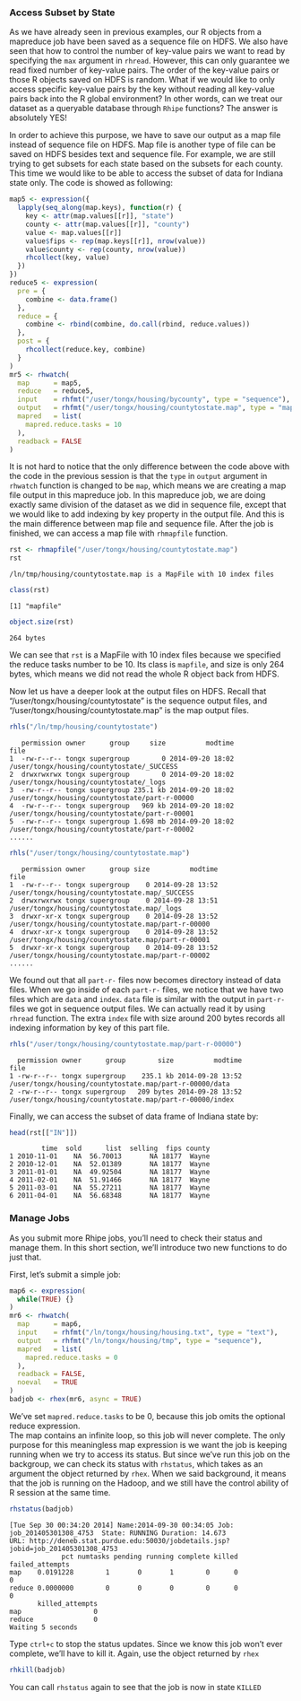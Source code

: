 ### Access Subset by State ###

As we have already
seen in previous examples, our R objects from a mapreduce job have been saved as a sequence file on HDFS.
We also have seen that how to control the number of key-value pairs we want to read by specifying the `max`
argument in `rhread`. However, this can only guarantee we read fixed number of key-value pairs. The order
of the key-value pairs or those R objects saved on HDFS is random. What if we would like to only access 
specific key-value pairs by the key without reading all key-value pairs back into the R global environment?
In other words, can we treat our dataset as a queryable database through `Rhipe` functions? The answer is
absolutely YES!

In order to achieve this purpose, we have to save our output as a map file instead of sequence file on HDFS.
Map file is another type of file can be saved on HDFS besides text and sequence file. For example, we are 
still trying to get subsets for each state based on the subsets for each county. This time we would like to 
be able to access the subset of data for Indiana state only. The code is showed as following:

```r
map5 <- expression({
  lapply(seq_along(map.keys), function(r) {
    key <- attr(map.values[[r]], "state")
    county <- attr(map.values[[r]], "county")
    value <- map.values[[r]]
    value$fips <- rep(map.keys[[r]], nrow(value))
    value$county <- rep(county, nrow(value))
    rhcollect(key, value)
  })
})
reduce5 <- expression(
  pre = {
    combine <- data.frame()
  },
  reduce = {
    combine <- rbind(combine, do.call(rbind, reduce.values))
  },
  post = {
    rhcollect(reduce.key, combine)
  }
)
mr5 <- rhwatch(
  map      = map5,
  reduce   = reduce5,
  input    = rhfmt("/user/tongx/housing/bycounty", type = "sequence"),
  output   = rhfmt("/user/tongx/housing/countytostate.map", type = "map"),
  mapred   = list( 
    mapred.reduce.tasks = 10
  ),
  readback = FALSE
)
```

It is not hard to notice that the only difference between the code above with the code in the previous
session is that the `type` in `output` argument in `rhwatch` function is changed to be `map`, which means
we are creating a map file output in this mapreduce job. In this mapreduce job, we are doing exactly same
division of the dataset as we did in sequence file, except that we would like to add indexing by key 
property in the output file. And this is the main difference between map file and sequence file. After
the job is finished, we can access a map file with `rhmapfile` function.

```r
rst <- rhmapfile("/user/tongx/housing/countytostate.map")
rst
```
```
/ln/tmp/housing/countytostate.map is a MapFile with 10 index files
```
```r
class(rst)
```
```
[1] "mapfile"
```
```r
object.size(rst)
```
```
264 bytes
```

We can see that `rst` is a MapFile with 10 index files because we specified the reduce tasks number 
to be 10. Its class is `mapfile`, and size is only 264 bytes, which means we did not read the whole R
object back from HDFS.

Now let us have a deeper look at the output files on HDFS. Recall that "/user/tongx/housing/countytostate"
is the sequence output files, and "/user/tongx/housing/countytostate.map" is the map output files.

```r
rhls("/ln/tmp/housing/countytostate")
```
```
   permission owner      group     size          modtime                                           file
1  -rw-r--r-- tongx supergroup        0 2014-09-20 18:02     /user/tongx/housing/countytostate/_SUCCESS
2  drwxrwxrwx tongx supergroup        0 2014-09-20 18:02        /user/tongx/housing/countytostate/_logs
3  -rw-r--r-- tongx supergroup 235.1 kb 2014-09-20 18:02 /user/tongx/housing/countytostate/part-r-00000
4  -rw-r--r-- tongx supergroup   969 kb 2014-09-20 18:02 /user/tongx/housing/countytostate/part-r-00001
5  -rw-r--r-- tongx supergroup 1.698 mb 2014-09-20 18:02 /user/tongx/housing/countytostate/part-r-00002
......
```
```r
rhls("/user/tongx/housing/countytostate.map")
```
```
   permission owner      group size          modtime                                               file
1  -rw-r--r-- tongx supergroup    0 2014-09-28 13:52     /user/tongx/housing/countytostate.map/_SUCCESS
2  drwxrwxrwx tongx supergroup    0 2014-09-28 13:51        /user/tongx/housing/countytostate.map/_logs
3  drwxr-xr-x tongx supergroup    0 2014-09-28 13:52 /user/tongx/housing/countytostate.map/part-r-00000
4  drwxr-xr-x tongx supergroup    0 2014-09-28 13:52 /user/tongx/housing/countytostate.map/part-r-00001
5  drwxr-xr-x tongx supergroup    0 2014-09-28 13:52 /user/tongx/housing/countytostate.map/part-r-00002
......
```

We found out that all `part-r-` files now becomes directory instead of data files. When we go inside of each
`part-r-` files, we notice that we have two files which are `data` and `index`. `data` file is similar with 
the output in `part-r-` files we got in sequence output files. We can actually read it by using `rhread` 
function. The extra `index` file with size around 200 bytes records all indexing information by key of this 
part file.

```r
rhls("/user/tongx/housing/countytostate.map/part-r-00000")
```
```
  permission owner      group        size          modtime                                                     file
1 -rw-r--r-- tongx supergroup    235.1 kb 2014-09-28 13:52  /user/tongx/housing/countytostate.map/part-r-00000/data
2 -rw-r--r-- tongx supergroup   209 bytes 2014-09-28 13:52 /user/tongx/housing/countytostate.map/part-r-00000/index
```

Finally, we can access the subset of data frame of Indiana state by:

```r
head(rst[["IN"]])
```
```
        time  sold      list  selling  fips county
1 2010-11-01    NA  56.70013       NA 18177  Wayne
2 2010-12-01    NA  52.01389       NA 18177  Wayne
3 2011-01-01    NA  49.92504       NA 18177  Wayne
4 2011-02-01    NA  51.91466       NA 18177  Wayne
5 2011-03-01    NA  55.27211       NA 18177  Wayne
6 2011-04-01    NA  56.68348       NA 18177  Wayne
```

### Manage Jobs ###

As you submit more Rhipe jobs, you'll need to check their status and manage them.  In this short
section, we'll introduce two new functions to do just that. 

First, let's submit a simple job:

```r
map6 <- expression(
  while(TRUE) {}
)
mr6 <- rhwatch(
  map      = map6,
  input    = rhfmt("/ln/tongx/housing/housing.txt", type = "text"),
  output   = rhfmt("/ln/tongx/housing/tmp", type = "sequence"),
  mapred   = list(
    mapred.reduce.tasks = 0
  ),
  readback = FALSE,
  noeval   = TRUE
)
badjob <- rhex(mr6, async = TRUE) 
```

We've set `mapred.reduce.tasks` to be 0, because this job omits the optional reduce expression.  
The map contains an infinite loop, so this job will never complete. The only purpose for this meaningless
map expression is we want the job is keeping running when we try to access its status. But since we've run
this job on the backgroup, we can check its status with `rhstatus`, which takes as an argument
the object returned by `rhex`. When we said background, it means that the job is running on the 
Hadoop, and we still have the control ability of R session at the same time. 

```r
rhstatus(badjob)
```
```
[Tue Sep 30 00:34:20 2014] Name:2014-09-30 00:34:05 Job: job_201405301308_4753  State: RUNNING Duration: 14.673
URL: http://deneb.stat.purdue.edu:50030/jobdetails.jsp?jobid=job_201405301308_4753
             pct numtasks pending running complete killed failed_attempts
map    0.0191228        1       0       1        0      0               0
reduce 0.0000000        0       0       0        0      0               0
       killed_attempts
map                  0
reduce               0
Waiting 5 seconds
```

Type `ctrl+c` to stop the status updates.  Since we know this job won't ever complete, 
we'll have to kill it.  Again, use the object returned by `rhex`

```r
rhkill(badjob)
```

You can call `rhstatus` again to see that the job is now in state `KILLED`

